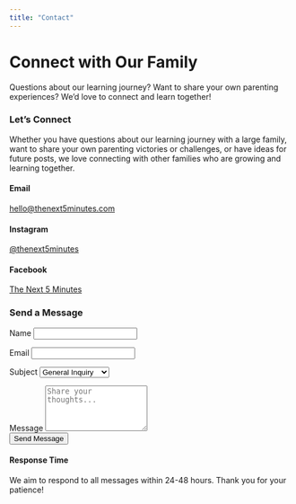 ```yaml
---
title: "Contact"
---
```


::: {.contact-hero}
<h1>Connect with Our Family</h1>
<p class="lead">Questions about our learning journey? Want to share your own parenting experiences? We'd love to connect and learn together!</p>
:::

::: {.contact-container}

::: {.contact-grid}
::: {.contact-info}
### <i class="fas fa-heart"></i> Let's Connect

Whether you have questions about our learning journey with a large family, want to share your own parenting victories or challenges, or have ideas for future posts, we love connecting with other families who are growing and learning together.

::: {.contact-methods}
::: {.contact-method}
::: {.contact-icon}
<i class="fas fa-envelope"></i>
:::

::: {.contact-details}
#### Email
[hello@thenext5minutes.com](mailto:hello@thenext5minutes.com)
:::
:::

::: {.contact-method}
::: {.contact-icon}
<i class="fab fa-instagram"></i>
:::

::: {.contact-details}
#### Instagram
[@thenext5minutes](#){target="_blank"}
:::
:::

::: {.contact-method}
::: {.contact-icon}
<i class="fab fa-facebook"></i>
:::

::: {.contact-details}
#### Facebook
[The Next 5 Minutes](#){target="_blank"}
:::
:::
:::
:::

::: {.contact-form}
### <i class="fas fa-paper-plane"></i> Send a Message

::: {.message-form}
<form>
<div class="form-group">
<label for="name">Name</label>
<input type="text" id="name" name="name" required>
</div>

<div class="form-group">
<label for="email">Email</label>
<input type="email" id="email" name="email" required>
</div>

<div class="form-group">
<label for="subject">Subject</label>
<select id="subject" name="subject">
<option value="general">General Inquiry</option>
<option value="feedback">Post Feedback</option>
<option value="suggestion">Topic Suggestion</option>
<option value="collaboration">Collaboration</option>
<option value="other">Other</option>
</select>
</div>

<div class="form-group">
<label for="message">Message</label>
<textarea id="message" name="message" rows="5" placeholder="Share your thoughts..." required></textarea>
</div>

<button type="submit" class="submit-btn">
<i class="fas fa-paper-plane"></i> Send Message
</button>
</form>
:::
:::
:::

:::

::: {.response-note}
::: {.note-container}
#### <i class="fas fa-clock"></i> Response Time

We aim to respond to all messages within 24-48 hours. Thank you for your patience!
:::
:::